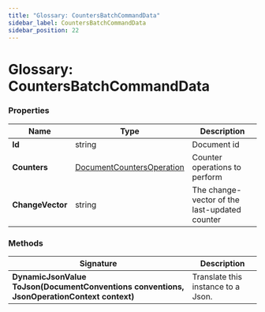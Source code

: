 ---
title: "Glossary: CountersBatchCommandData"
sidebar_label: CountersBatchCommandData
sidebar_position: 22
---




# Glossary: CountersBatchCommandData
<LanguageSwitcher supportedLanguages={supportedLanguages} />
<LanguageContent language="csharp">


### Properties

| Name | Type | Description |
| ------------- | ------------- | ----- |
| **Id** | string | Document id |
| **Counters** | [DocumentCountersOperation](../client-api/operations/counters/counter-batch#documentcountersoperation) | Counter operations to perform |
| **ChangeVector** | string | The change-vector of the last-updated counter |

### Methods

| Signature | Description |
| ---------- | ----------- |
| **DynamicJsonValue ToJson(DocumentConventions conventions, JsonOperationContext context)** | Translate this instance to a Json. |


</LanguageContent>